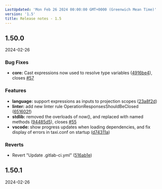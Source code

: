 ```yaml
---
LastUpdated: 'Mon Feb 26 2024 00:00:00 GMT+0000 (Greenwich Mean Time)'
version: '1.5'
title: Release notes - 1.5
---
```


## 1.50.0
2024-02-26

### Bug Fixes

* **core:** Cast expressions now used to resolve type variables ([4916be4](https://gitlab.com/taxi-lang/taxi-lang/commit/4916be4f24d8e588f673be14abc14708cfba09e0)), closes [#57](https://gitlab.com/taxi-lang/taxi-lang/issues/57)


### Features

* **language:** support expressions as inputs to projection scopes ([23a8f2d](https://gitlab.com/taxi-lang/taxi-lang/commit/23a8f2df652e919bfa911c775148cf1f0443c4be))
* **linter:** add new linter rule OperationResponsesShouldBeClosed ([651602f](https://gitlab.com/taxi-lang/taxi-lang/commit/651602fe745903ef6267e25ecf3dc2e87d3d616a))
* **stdlib:** removed the overloads of now(), and replaced with named methods ([94485d5](https://gitlab.com/taxi-lang/taxi-lang/commit/94485d5dc1dcdbb5ce961b5a1f2ed34a6588ce70)), closes [#55](https://gitlab.com/taxi-lang/taxi-lang/issues/55)
* **vscode:** show progress updates when loading dependencies, and fix display of errors in taxi.conf on startup ([d74311a](https://gitlab.com/taxi-lang/taxi-lang/commit/d74311a1fc2c9444ebf5b650d98799877f0a2464))


### Reverts

* Revert "Update .gitlab-ci.yml" ([516ab1e](https://gitlab.com/taxi-lang/taxi-lang/commit/516ab1e15ef6c97bb305dda560ad8ef24c230d7f))





## 1.50.1
2024-02-26



